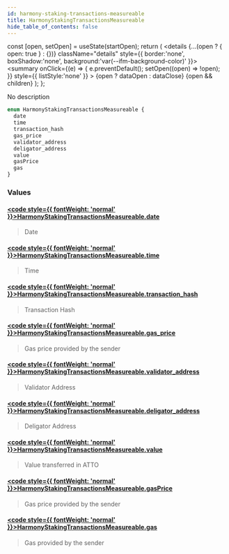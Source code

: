 ```yaml
---
id: harmony-staking-transactions-measureable
title: HarmonyStakingTransactionsMeasureable
hide_table_of_contents: false
---
```







  const [open, setOpen] = useState(startOpen);
  return (
    <details {...(open ? { open: true } : {})} className="details" style={{ border:'none', boxShadow:'none', background:'var(--ifm-background-color)' }}>
      <summary
        onClick={(e) => {
          e.preventDefault();
          setOpen((open) => !open);
        }}
        style={{ listStyle:'none' }}
      >
      {open ? dataOpen : dataClose}
      </summary>
      {open && children}
    </details>
  );
};








No description


```graphql
enum HarmonyStakingTransactionsMeasureable {
  date
  time
  transaction_hash
  gas_price
  validator_address
  deligator_address
  value
  gasPrice
  gas
}
```




### Values

#### [<code style={{ fontWeight: 'normal' }}>HarmonyStakingTransactionsMeasureable.<b>date</b></code>](#)  
> 
> 
> Date
> 

#### [<code style={{ fontWeight: 'normal' }}>HarmonyStakingTransactionsMeasureable.<b>time</b></code>](#)  
> 
> 
> Time
> 

#### [<code style={{ fontWeight: 'normal' }}>HarmonyStakingTransactionsMeasureable.<b>transaction_hash</b></code>](#)  
> 
> 
> Transaction Hash
> 

#### [<code style={{ fontWeight: 'normal' }}>HarmonyStakingTransactionsMeasureable.<b>gas_price</b></code>](#)  
> 
> 
> Gas price provided by the sender
> 

#### [<code style={{ fontWeight: 'normal' }}>HarmonyStakingTransactionsMeasureable.<b>validator_address</b></code>](#)  
> 
> 
> Validator Address
> 

#### [<code style={{ fontWeight: 'normal' }}>HarmonyStakingTransactionsMeasureable.<b>deligator_address</b></code>](#)  
> 
> 
> Deligator Address
> 

#### [<code style={{ fontWeight: 'normal' }}>HarmonyStakingTransactionsMeasureable.<b>value</b></code>](#)  
> 
> 
> Value transferred in ATTO
> 

#### [<code style={{ fontWeight: 'normal' }}>HarmonyStakingTransactionsMeasureable.<b>gasPrice</b></code>](#)  
> 
> 
> Gas price provided by the sender
> 

#### [<code style={{ fontWeight: 'normal' }}>HarmonyStakingTransactionsMeasureable.<b>gas</b></code>](#)  
> 
> 
> Gas provided by the sender
> 




